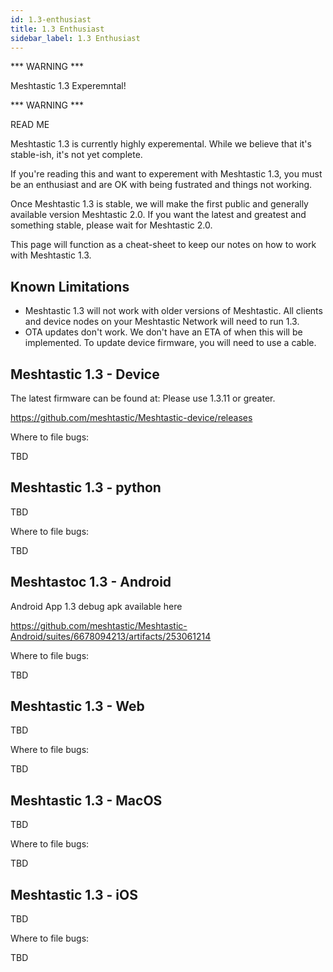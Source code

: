 ```yaml
---
id: 1.3-enthusiast
title: 1.3 Enthusiast
sidebar_label: 1.3 Enthusiast
---
```


*** WARNING ***

Meshtastic 1.3 Experemntal!

*** WARNING ***

READ ME

Meshtastic 1.3 is currently highly experemental. While we believe that it's stable-ish, 
it's not yet complete.

If you're reading this and want to experement with Meshtastic 1.3, you must be an 
enthusiast and are OK with being fustrated and things not working.

Once Meshtastic 1.3 is stable, we will make the first public and generally available
 version Meshtastic 2.0. If you want the latest and greatest and something stable, please wait for Meshtastic 2.0.

This page will function as a cheat-sheet to keep our notes on how to work with Meshtastic 1.3.

## Known Limitations

* Meshtastic 1.3 will not work with older versions of Meshtastic. All clients and device nodes on your Meshtastic Network will need to run 1.3.
* OTA updates don't work. We don't have an ETA of when this will be implemented. To update device firmware, you will need to use a cable.

## Meshtastic 1.3 - Device

The latest firmware can be found at: Please use 1.3.11 or greater.

https://github.com/meshtastic/Meshtastic-device/releases

Where to file bugs:

TBD

## Meshtastic 1.3 - python

TBD

Where to file bugs:

TBD


## Meshtastoc 1.3 - Android

Android App 1.3 debug apk available here

https://github.com/meshtastic/Meshtastic-Android/suites/6678094213/artifacts/253061214

Where to file bugs:

TBD

## Meshtastic 1.3 - Web

TBD

Where to file bugs:

TBD

## Meshtastic 1.3 - MacOS

TBD

Where to file bugs:

TBD

## Meshtastic 1.3 - iOS

TBD

Where to file bugs:

TBD

